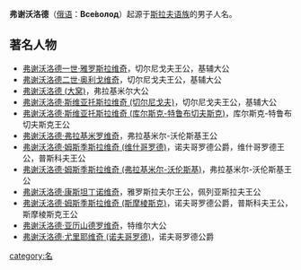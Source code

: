 '''弗谢沃洛德'''（[[俄语|俄语]]：'''Все́волод'''）起源于[[斯拉夫语族|斯拉夫语族]]的男子人名。

==著名人物==

*[[弗谢沃洛德一世·雅罗斯拉维奇|弗谢沃洛德一世·雅罗斯拉维奇]]，切尔尼戈夫王公，基辅大公
*[[弗谢沃洛德二世·奥利戈维奇|弗谢沃洛德二世·奥利戈维奇]]，切尔尼戈夫王公，基辅大公
*[[弗谢沃洛德_(大窝)|弗谢沃洛德 (大窝)]]，弗拉基米尔大公
*[[弗谢沃洛德·斯维亚托斯拉维奇_(切尔尼戈夫)|弗谢沃洛德·斯维亚托斯拉维奇 (切尔尼戈夫)]]，切尔尼戈夫王公，基辅大公
*[[弗谢沃洛德·斯维亚托斯拉维奇_(库尔斯克-特鲁布切夫斯克)|弗谢沃洛德·斯维亚托斯拉维奇 (库尔斯克-特鲁布切夫斯克)]]，库尔斯克-特鲁布切夫斯克王公 
*[[弗谢沃洛德·弗拉基米罗维奇|弗谢沃洛德·弗拉基米罗维奇]]，弗拉基米尔-沃伦斯基王公
*[[弗谢沃洛德·姆斯季斯拉维奇_(维什哥罗德)|弗谢沃洛德·姆斯季斯拉维奇 (维什哥罗德)]]，诺夫哥罗德公爵，维什哥罗德王公，普斯科夫王公
*[[弗谢沃洛德·姆斯季斯拉维奇_(弗拉基米尔-沃伦斯基)|弗谢沃洛德·姆斯季斯拉维奇 (弗拉基米尔-沃伦斯基)]]，弗拉基米尔-沃伦斯基王公
*[[弗谢沃洛德·康斯坦丁诺维奇|弗谢沃洛德·康斯坦丁诺维奇]]，雅罗斯拉夫尔王公，佩列亚斯拉夫王公
*[[弗谢沃洛德·姆斯季斯拉维奇_(斯摩棱斯克)|弗谢沃洛德·姆斯季斯拉维奇 (斯摩棱斯克)]]，诺夫哥罗德公爵，普斯科夫王公，斯摩棱斯克王公
*[[弗谢沃洛德·亚历山德罗维奇|弗谢沃洛德·亚历山德罗维奇]]，特维尔大公
*[[弗谢沃洛德·尤里耶维奇_(诺夫哥罗德)|弗谢沃洛德·尤里耶维奇 (诺夫哥罗德)]]，诺夫哥罗德公爵 

{{disambig|Cat=五字人名消歧义}}

[[category:名|category:名]]